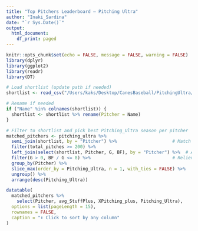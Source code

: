 ```yaml
---
title: "Top Pitchers Leaderboard – Pitching Ultra"
author: "Inaki_Sardina"
date: "`r Sys.Date()`"
output:
  html_document:
    df_print: paged
---
```


```r
knitr::opts_chunk$set(echo = FALSE, message = FALSE, warning = FALSE)
library(dplyr)
library(ggplot2)
library(readr)
library(DT)
```

```r
# Load shortlist (update path if needed)
shortlist <- read_csv("/Users/kaks/Desktop/CanesBaseball/PitchingUltra/Data/Transfer Portal Players - Pitching.csv")

# Rename if needed
if ("Name" %in% colnames(shortlist)) {
  shortlist <- shortlist %>% rename(Pitcher = Name)
}

# Filter to shortlist and pick best Pitching_Ultra season per pitcher
matched_pitchers <- pitching_ultra %>%
  semi_join(shortlist, by = "Pitcher") %>%                     # Match only pitchers in shortlist
  filter(total_pitches >= 200) %>%
  left_join(select(shortlist, Pitcher, G, BF), by = "Pitcher") %>%  # Add BF and G from shortlist
  filter(G > 0, BF / G <= 8) %>%                               # Reliever filter
  group_by(Pitcher) %>%
  slice_max(order_by = Pitching_Ultra, n = 1, with_ties = FALSE) %>%
  ungroup() %>%
  arrange(desc(Pitching_Ultra))
```

```r
datatable(
  matched_pitchers %>%
    select(Pitcher, avg_StuffPlus, XPitching_plus, Pitching_Ultra),
  options = list(pageLength = 15),
  rownames = FALSE,
  caption = "⬇️ Click to sort by any column"
)
```
